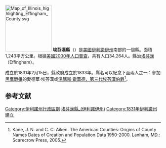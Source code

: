 {{NoteTA
|G1=USState
}}

[[File:Map_of_Illinois_highlighting_Effingham_County.svg|150px]]
'''埃芬漢縣'''（{{lang-en|Effingham County}}）是[[美國|美國]][[伊利諾伊州|伊利諾伊州]]南部的一個縣。面積1,243平方公里。根據[[美國2000年人口普查|美國2000年人口普查]]，共有人口34,264人。縣治[[埃芬漢_(伊利諾伊州)|埃芬漢]]（Effingham）。

成立於1831年2月15日，縣政府成立於1833年。縣名可以紀念下面兩人之一：參加[[黑鷹戰爭|黑鷹戰爭]]的愛德華·埃芬漢或[[湯瑪斯·霍華德，第三代埃芬漢伯爵|湯瑪斯·霍華德，第三代埃芬漢伯爵]]<ref>Kane, J. N. and C. C. Aiken. The American Counties: Origins of County Names Dates of Creation and Population Data 1950-2000. Lanham, MD.: Scarecrow Press, 2005.</ref>。

==参考文献==
{{Reflist}}

{{伊利诺伊州}}
{{埃芬漢縣 (伊利諾伊州)}}

{{DEFAULTSORT:Effingham County, Illinois}}
[[Category:伊利諾州行政區劃|Category:伊利諾州行政區劃]]
[[Category:埃芬漢縣_(伊利諾伊州)|]]
[[Category:1831年伊利諾州建立|Category:1831年伊利諾州建立]]